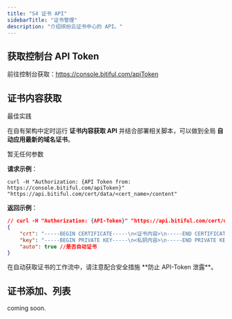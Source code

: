 ```yaml
---
title: "S4 证书 API"
sidebarTitle: "证书管理"
description: "介绍缤纷云证书中心的 API。"
---
```


## 获取控制台 API Token

前往控制台获取：https://console.bitiful.com/apiToken

## 证书内容获取

<Tip>
  最佳实践

  在自有架构中定时运行 **证书内容获取 API** 并结合部署相关脚本，可以做到全局 **自动应用最新的域名证书**。
</Tip>

暂无任何参数

**请求示例**：

```shell
curl -H "Authorization: {API Token from: https://console.bitiful.com/apiToken}" "https://api.bitiful.com/cert/data/<cert_name>/content"
```

**返回示例**：

```json
// curl -H "Authorization: {API-Token}" "https://api.bitiful.com/cert/data/usercontents.somecdn.com-rsa-auto/content"
{
    "crt": "-----BEGIN CERTIFICATE-----\n<证书内容>\n-----END CERTIFICATE-----",
    "key": "-----BEGIN PRIVATE KEY-----\n<私钥内容>\n-----END PRIVATE KEY-----",
    "auto": true //是否自动证书
}
```

<Warning>
  在自动获取证书的工作流中，请注意配合安全措施 **防止 API-Token 泄露**。
</Warning>

## 证书添加、列表

coming soon.